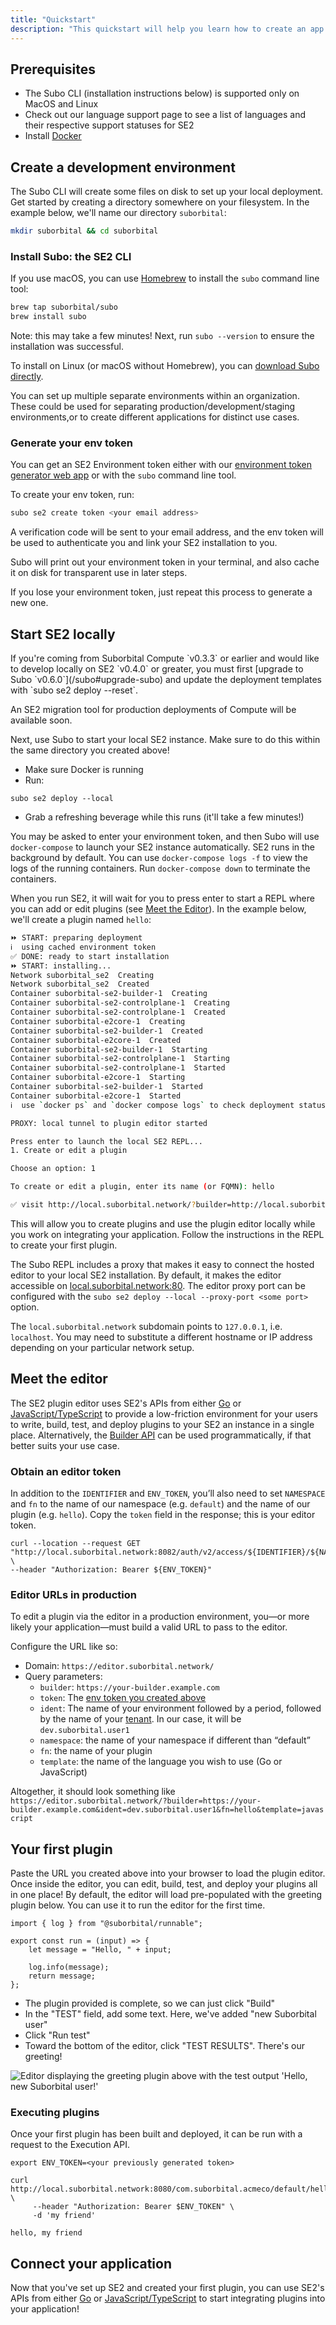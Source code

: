 ```yaml
---
title: "Quickstart"
description: "This quickstart will help you learn how to create an app plugin using SE2. It will also introduce some of SE2's key features to manage development environments and user access, and the plugin editor."
---
```



## Prerequisites

* The Subo CLI (installation instructions below) is supported only on MacOS and Linux
* Check out our language support page to see a list of languages and their respective support statuses for SE2
* Install [Docker](https://docs.docker.com)

## Create a development environment[](#create-a-development-environment "Direct link to heading")

The Subo CLI will create some files on disk to set up your local deployment. Get started by creating a directory somewhere on your filesystem. In the example below, we'll name our directory `suborbital`:

```bash
mkdir suborbital && cd suborbital

```

### Install Subo: the SE2 CLI

If you use macOS, you can use [Homebrew](https://brew.sh) to install the `subo` command line tool:

```bash
brew tap suborbital/subo
brew install subo

```

Note: this may take a few minutes! Next, run `subo --version` to ensure the installation was successful.

To install on Linux (or macOS without Homebrew), you can [download Subo directly](https://github.com/suborbital/subo/releases).

You can set up multiple separate environments within an organization. These could be used for separating production/development/staging environments,or to create different applications for distinct use cases.

### Generate your env token[](#generate-your-env-token "Direct link to heading")

You can get an SE2 Environment token either with our [environment token generator web app](https://suborbital.network/) or with the `subo` command line tool.

To create your env token, run:

```bash
subo se2 create token <your email address>

```

A verification code will be sent to your email address, and the env token will be used to authenticate you and link your SE2 installation to you.

<Tip>
Subo will print out your environment token in your terminal, and also cache it on disk for transparent use in later steps.
</Tip>

If you lose your environment token, just repeat this process to generate a new one.

## Start SE2 locally


<Warning>
If you're coming from Suborbital Compute `v0.3.3` or earlier and would like to develop locally on SE2 `v0.4.0` or greater, you must first [upgrade to Subo `v0.6.0`](/subo#upgrade-subo) and update the deployment templates with `subo se2 deploy --reset`.

An SE2 migration tool for production deployments of Compute will be available soon.
</Warning>

Next, use Subo to start your local SE2 instance. Make sure to do this within the same directory you created above!

* Make sure Docker is running
* Run:  
```  
subo se2 deploy --local  
```
* Grab a refreshing beverage while this runs (it'll take a few minutes!)

You may be asked to enter your environment token, and then Subo will use `docker-compose` to launch your SE2 instance automatically. SE2 runs in the background by default. You can use `docker-compose logs -f` to view the logs of the running containers. Run `docker-compose down` to terminate the containers.

When you run SE2, it will wait for you to press enter to start a REPL where you can add or edit plugins (see [Meet the Editor](/quickstart#meet-the-editor)). In the example below, we'll create a plugin named `hello`:

```bash
⏩ START: preparing deployment
ℹ️  using cached environment token
✅ DONE: ready to start installation
⏩ START: installing...
Network suborbital_se2  Creating
Network suborbital_se2  Created
Container suborbital-se2-builder-1  Creating
Container suborbital-se2-controlplane-1  Creating
Container suborbital-se2-controlplane-1  Created
Container suborbital-e2core-1  Creating
Container suborbital-se2-builder-1  Created
Container suborbital-e2core-1  Created
Container suborbital-se2-builder-1  Starting
Container suborbital-se2-controlplane-1  Starting
Container suborbital-se2-controlplane-1  Started
Container suborbital-e2core-1  Starting
Container suborbital-se2-builder-1  Started
Container suborbital-e2core-1  Started
ℹ️  use `docker ps` and `docker compose logs` to check deployment status

PROXY: local tunnel to plugin editor started

Press enter to launch the local SE2 REPL...
1. Create or edit a plugin

Choose an option: 1

To create or edit a plugin, enter its name (or FQMN): hello

✅ visit http://local.suborbital.network/?builder=http://local.suborbital.network:8082&token=0PYjmlH10jjjIL2NUOXzAfCA&ident=com.suborbital.acmeco&namespace=default&fn=hello to access the editor

```

This will allow you to create plugins and use the plugin editor locally while you work on integrating your application. Follow the instructions in the REPL to create your first plugin.

The Subo REPL includes a proxy that makes it easy to connect the hosted editor to your local SE2 installation. By default, it makes the editor accessible on [local.suborbital.network:80](http://local.suborbital.network:80/). The editor proxy port can be configured with the `subo se2 deploy --local --proxy-port <some port>` option.

The `local.suborbital.network` subdomain points to `127.0.0.1`, i.e. `localhost`. You may need to substitute a different hostname or IP address depending on your particular network setup.

## Meet the editor

The SE2 plugin editor uses SE2's APIs from either [Go](/how-to/se2-go) or [JavaScript/TypeScript](/how-to/se2-js) to provide a low-friction environment for your users to write, build, test, and deploy plugins to your SE2 an instance in a single place. Alternatively, the [Builder API](https://reference.suborbital.dev/) can be used programmatically, if that better suits your use case.

### Obtain an editor token[](#obtain-an-editor-token "Direct link to heading")

In addition to the `IDENTIFIER` and `ENV_TOKEN`, you’ll also need to set `NAMESPACE` and `fn` to the name of our namespace (e.g. `default`) and the name of our plugin (e.g. `hello`). Copy the `token` field in the response; this is your editor token.

```
curl --location --request GET "http://local.suborbital.network:8082/auth/v2/access/${IDENTIFIER}/${NAMESPACE}/${EXT}" \
--header "Authorization: Bearer ${ENV_TOKEN}"

```

### Editor URLs in production[](#editor-urls-in-production "Direct link to heading")

To edit a plugin via the editor in a production environment, you—or more likely your application—must build a valid URL to pass to the editor.

Configure the URL like so:

* Domain: `https://editor.suborbital.network/`
* Query parameters:  
   * `builder`: `https://your-builder.example.com`  
   * `token`: The [env token you created above](#create-a-development-environment)  
   * `ident`: The name of your environment followed by a period, followed by the name of your [tenant](/reference/glossary). In our case, it will be `dev.suborbital.user1`  
   * `namespace`: the name of your namespace if different than “default”  
   * `fn`: the name of your plugin  
   * `template`: the name of the language you wish to use (Go or JavaScript)

Altogether, it should look something like `https://editor.suborbital.network/?builder=https://your-builder.example.com&ident=dev.suborbital.user1&fn=hello&template=javascript`

## Your first plugin[](#your-first-plugin "Direct link to heading")

Paste the URL you created above into your browser to load the plugin editor. Once inside the editor, you can edit, build, test, and deploy your plugins all in one place! By default, the editor will load pre-populated with the greeting plugin below. You can use it to run the editor for the first time.

```
import { log } from "@suborbital/runnable";

export const run = (input) => {
    let message = "Hello, " + input;

    log.info(message);
    return message;
};

```

* The plugin provided is complete, so we can just click "Build"
* In the "TEST" field, add some text. Here, we've added "new Suborbital user"
* Click "Run test"
* Toward the bottom of the editor, click "TEST RESULTS". There's our greeting!

![Editor displaying the greeting plugin above with the test output &#39;Hello, new Suborbital user!&#39;](/images/editor-screen-35b2739bd6f6940c24601e08ffa3f8fa.png)

### Executing plugins[](#executing-plugins "Direct link to heading")

Once your first plugin has been built and deployed, it can be run with a request to the Execution API.

```
export ENV_TOKEN=<your previously generated token>

curl http://local.suborbital.network:8080/com.suborbital.acmeco/default/hello/v1.0.0 \
     --header "Authorization: Bearer $ENV_TOKEN" \
     -d 'my friend'

hello, my friend

```

## Connect your application[](#connect-your-application "Direct link to heading")

Now that you've set up SE2 and created your first plugin, you can use SE2's APIs from either [Go](/how-to/se2-go) or [JavaScript/TypeScript](/how-to/se2-js) to start integrating plugins into your application!